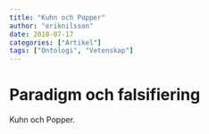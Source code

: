 ```yaml
---
title: "Kuhn och Popper"
author: "eriknilsson"
date: 2018-07-17
categories: ["Artikel"]
tags: ["Ontologi", "Vetenskap"]
---
```


# Paradigm och falsifiering

Kuhn och Popper.

